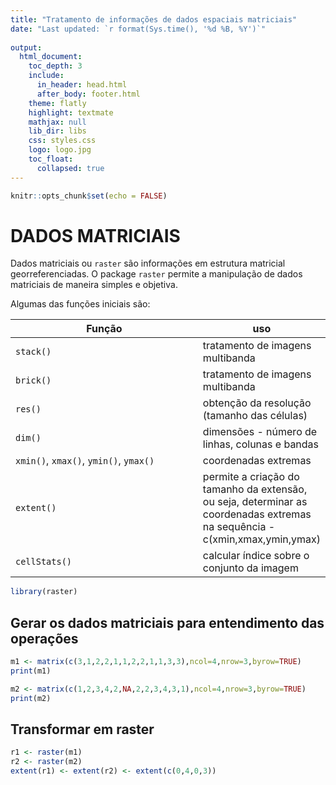 ```yaml
---
title: "Tratamento de informações de dados espaciais matriciais"
date: "Last updated: `r format(Sys.time(), '%d %B, %Y')`"
    
output:
  html_document:
    toc_depth: 3
    include:
      in_header: head.html
      after_body: footer.html
    theme: flatly
    highlight: textmate
    mathjax: null
    lib_dir: libs
    css: styles.css
    logo: logo.jpg
    toc_float:
      collapsed: true
---
```


```r
knitr::opts_chunk$set(echo = FALSE)
```

# DADOS MATRICIAIS

Dados matriciais ou `raster` são informações em estrutura matricial georreferenciadas. O package `raster` permite a manipulação de dados matriciais de maneira simples e objetiva. 

Algumas das funções iniciais são:

Função | uso
-------|----
`stack()` | tratamento de imagens multibanda
`brick()` | tratamento de imagens multibanda
`res()`| obtenção da resolução (tamanho das células)
`dim()` | dimensões - número de linhas, colunas e bandas
`xmin()`, `xmax()`, `ymin()`, `ymax()` | coordenadas extremas
`extent()`| permite a criação do tamanho da extensão, ou seja, determinar as coordenadas extremas na sequência - c(xmin,xmax,ymin,ymax)
`cellStats()` | calcular índice sobre o conjunto da imagem

```r
library(raster)
```

## Gerar os dados matriciais para entendimento das operações

```r
m1 <- matrix(c(3,1,2,2,1,1,2,2,1,1,3,3),ncol=4,nrow=3,byrow=TRUE)
print(m1)

m2 <- matrix(c(1,2,3,4,2,NA,2,2,3,4,3,1),ncol=4,nrow=3,byrow=TRUE)
print(m2)
```
## Transformar em raster
```r
r1 <- raster(m1)
r2 <- raster(m2)
extent(r1) <- extent(r2) <- extent(c(0,4,0,3))
```




